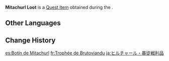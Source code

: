 {{Item Infobox
|id           = 100517
|image        = Item Heavy Horn.png
|type         = Quest Items
|description  = A trophy taken from a [[Mitachurl]]. It seems to be capable of producing a very loud sound, but that probably won't be enough to shake a certain group of people free of their arrogance.
|source1      = Obtained during the [[Tales of Winter]] commission
|quest        = Tales of Winter
|related_type = Variant
|related_item = Heavy Horn
}}
'''Mitachurl Loot''' is a [[Quest Item]] obtained during the {{Quest|Tales of Winter}}.

==Other Languages==
{{Other Languages
|default_hidden = 1
|en      = Mitachurl Loot
|zhs     = 丘丘人暴徒战利品
|zhs_rm  = Qiūqiū-rén Bàotú Zhànlìpǐn
|zht     = 丘丘人暴徒戰利品
|zht_rm  = Qiūqiū-rén Bàotú Zhànlìpǐn
|ja      = ヒルチャール・暴徒戦利品
|ja_rm   = Hiruchaaru - Bouto Senrihin
|ko      = 츄츄 폭도 전리품
|ko_rm   = Chyuchyu Pokdo Jeonripum
|es      = Botín de Mitachurl
|fr      = Trophée de Brutoviandu
|ru      = Добыча с митачурла
|th      = ของที่ระลึกจากชัยชนะของ Mitachurl
|th_rm   = 
|vi      = Chiến lợi phẩm từ bạo đồ Hilichurl
|de      = Beute von Mitachurlen
|id      = Barang dari Mitachurl
|pt      = Loot de Mitachurls
|tr      = Dağ Azmanı Ganimeti
|it      = Bottino del Mitachurl
}}

==Change History==
{{Change History|1.0}}

[[es:Botín de Mitachurl]]
[[fr:Trophée de Brutoviandu]]
[[ja:ヒルチャール・暴徒戦利品]]
